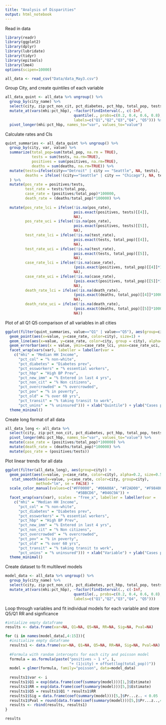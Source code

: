 ```yaml
---
title: "Analysis of Disparities"
output: html_notebook
---
```

Read in data

```r
library(readr)
library(ggplot2)
library(dplyr)
library(lubridate)
library(tidyr)
library(epitools)
library(lme4)
options(scipen=10000)
```

```r
all_data <- read_csv("Data/data_May3.csv")
```

Group City, and create quintiles of each variable
```r
all_data_quint <- all_data %>% ungroup() %>%
  group_by(city_name) %>% 
  select(city, zip:pct_non_cit, pct_diabetes, pct_hbp, total_pop, tests, positives, deaths) %>%
  mutate_at(vars(mhi:pct_hbp), ~factor(findInterval(., c(-Inf,
                               quantile(., probs=c(0.2, 0.4, 0.6, 0.8), na.rm = TRUE), Inf)),
                               labels=c("Q1","Q2","Q3","Q4", "Q5"))) %>%
  pivot_longer(mhi:pct_hbp, names_to="var", values_to="value")


```

Calculate rates and CIs
```r
quint_summaries <- all_data_quint %>% ungroup() %>%
  group_by(city, var, value) %>%
  summarize(total_pop=sum(total_pop, na.rm = TRUE),
            tests = sum(tests, na.rm=TRUE),
            positives = sum(positives, na.rm=TRUE),
            deaths = sum(deaths, na.rm=TRUE)) %>%
  mutate(tests=ifelse(city=="Detroit" | city == "Seattle", NA, tests),
         deaths = ifelse(!(city=="Seattle" | city == "Chicago"), NA, tests)
  ) %>%
  mutate(pos_rate = positives/tests,
         test_rate = tests/total_pop,
         case_rate = (positives/total_pop)*100000,
         death_rate = (deaths/total_pop)*100000) %>%
  
  mutate(pos_rate_lci = ifelse(!is.na(pos_rate), 
                               pois.exact(positives, tests)[[4]],
                               NA),
         pos_rate_uci = ifelse(!is.na(pos_rate), 
                               pois.exact(positives, tests)[[5]],
                               NA),
         test_rate_lci = ifelse(!is.na(test_rate), 
                               pois.exact(tests, total_pop)[[4]],
                               NA),
         test_rate_uci = ifelse(!is.na(test_rate), 
                               pois.exact(tests, total_pop)[[5]],
                               NA),
         case_rate_lci = ifelse(!is.na(case_rate), 
                               (pois.exact(positives, total_pop)[[4]]*100000),
                               NA),
         case_rate_uci = ifelse(!is.na(case_rate), 
                               (pois.exact(positives, total_pop)[[5]]*100000),
                               NA),
         death_rate_lci = ifelse(!is.na(death_rate), 
                               (pois.exact(deaths, total_pop)[[4]]*100000),
                               NA),
         death_rate_uci = ifelse(!is.na(death_rate), 
                               (pois.exact(deaths, total_pop)[[5]]*100000),
                               NA))


```


Plot of all Q1 Q5 comparison of all variables in all cities
```r
ggplot(filter(quint_summaries, value=="Q1" | value=="Q5"), aes(group=city)) +
  geom_point(aes(x=value, y=case_rate, color=city), size=1) +
  geom_line(aes(x=value, y=case_rate, color=city, group = city), alpha=0.4, size=0.8) +
  geom_errorbar(aes(x = value, ymin=case_rate_lci, ymax=case_rate_uci, color=city), alpha=0.2) +
  facet_wrap(vars(var), labeller = labeller(var = 
    c("mhi" = "Median HH Income",
      "pct_col" = "% non-white",
      "pct_diabetes" = "Diabetes prev",
      "pct_essworkers" = "% essential workers",
      "pct_hbp" = "High BP Prev",
      "pct_new_imm" = "% Entered in last 4 yrs",
      "pct_non_cit" = "% Non citizens",
      "pct_overcrowded" = "% overcrowded",
      "pct_pov" = "% in poverty",
      "pct_old" = "% over 60 yrs",
      "pct_transit" = "% taking transit to work",
      "pct_unins" = "% uninsured"))) + xlab("Quintile") + ylab("Cases per 100,000") +
  theme_minimal() 
```

Create long format of all data

```r
all_data_long <- all_data %>% 
  select(city, zip:pct_non_cit, pct_diabetes, pct_hbp, total_pop, tests, positives, deaths) %>%
  pivot_longer(mhi:pct_hbp, names_to="var", values_to="value") %>%
  mutate(case_rate = (positives/total_pop)*100000) %>%
  mutate(death_rate = (deaths/total_pop)*100000) %>%
  mutate(pos_rate = (positives/tests))


```

Plot linear trends for all data 
```r
ggplot(filter(all_data_long), aes(group=city)) +
  geom_point(aes(x=value, y=case_rate, color=city), alpha=0.2, size=0.5) +
   stat_smooth(aes(x=value, y=case_rate, color=city, group=city),
              method="lm", se = FALSE) +
  scale_color_manual(values=c("#FF0000", "#00A08A", "#F2AD00", "#F98400", 
                                "#5BBCD6", "#046C9A")) +
  facet_wrap(vars(var), scales = "free_x", labeller = labeller(var = 
    c("mhi" = "Median HH Income",
      "pct_col" = "% non-white",
      "pct_diabetes" = "Diabetes prev",
      "pct_essworkers" = "% essential workers",
      "pct_hbp" = "High BP Prev",
      "pct_new_imm" = "% Entered in last 4 yrs",
      "pct_non_cit" = "% Non citizens",
      "pct_overcrowded" = "% overcrowded",
      "pct_pov" = "% in poverty",
      "pct_old" = "% over 60 yrs",
      "pct_transit" = "% taking transit to work",
      "pct_unins" = "% uninsured"))) + xlab("Variable") + ylab("Cases per 100,000") +
  theme_minimal() 
```

Create dataset to fit multilevel models
```r
model_data <- all_data %>% ungroup() %>%
  group_by(city_name) %>% 
  select(city, zip:pct_non_cit, pct_diabetes, pct_hbp, total_pop, tests, positives, deaths) %>%
  mutate_at(vars(mhi:pct_hbp), ~factor(findInterval(., c(-Inf,
                               quantile(., probs=c(0.2, 0.4, 0.6, 0.8), na.rm = TRUE), Inf)),
                               labels=c("Q1","Q2","Q3","Q4", "Q5")))
```


Loop through variables and fit individual models for each variable and store Q5/Q1 RR and signficance

```r
#intialize empty dataframe
results <- data.frame(var=NA, Q1=NA, Q5=NA, RR=NA, Sig=NA, Pval=NA)

for (i in names(model_data[,4:15])){
  #initialize empty dataframe
  results1 <- data.frame(var=NA, Q1=NA, Q5=NA, RR=NA, Sig=NA, Pval=NA)
  
  #Formula with random intercepts for each city and poisson model
  formula = as.formula(paste("positives ~ 1 +", i, 
                             "+ (1|city) + offset(log(total_pop))"))
  model = glmer(formula, family="poisson", data=model_data)
  
  results1$var <- i
  results1$Q1 = exp(data.frame(coef(summary(model)))[1,]$Estimate)
  results1$RR = exp(data.frame(coef(summary(model)))[5,]$Estimate)
  results1$Q5 = results1$Q1 * results1$RR
  results1$Sig = data.frame(coef(summary(model)))[5,]$Pr...z.. < 0.05
  results1$Pval = round(data.frame(coef(summary(model)))[5,]$Pr...z..,4)
  results <- rbind(results, results1)
}
```

```r
results
```

